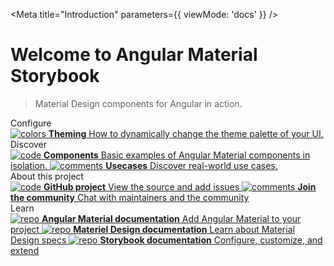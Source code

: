 
<Meta
  title="Introduction"
  parameters={{
    viewMode: 'docs'
  }}
/>

<style>
  {`
    .subheading {
      --mediumdark: '#999999';
      font-weight: 900;
      font-size: 13px;
      color: #999;
      letter-spacing: 6px;
      line-height: 24px;
      text-transform: uppercase;
      margin-bottom: 12px;
      margin-top: 40px;
    }

    .link-list {
      display: grid;
      grid-template-columns: 1fr;
      row-gap: 10px;
    }

    @media (min-width: 620px) {
      .link-list {
        row-gap: 20px;
        column-gap: 20px;
        grid-template-columns: 1fr 1fr;
      }
    }

    @media all and (-ms-high-contrast:none) {
    .link-list {
        display: -ms-grid;
        -ms-grid-columns: 1fr 1fr;
        -ms-grid-rows: 1fr 1fr;
      }
    }

    .link-item {
      display: block;
      padding: 20px 30px 20px 15px;
      border: 1px solid #00000010;
      border-radius: 5px;
      transition: background 150ms ease-out, border 150ms ease-out, transform 150ms ease-out;
      color: #333333;
      display: flex;
      align-items: flex-start;
    }

    .link-item:hover {
      border-color: #1EA7FD50;
      transform: translate3d(0, -3px, 0);
      box-shadow: rgba(0, 0, 0, 0.08) 0 3px 10px 0;
    }

    .link-item:active {
      border-color: #1EA7FD;
      transform: translate3d(0, 0, 0);
    }

    .link-item strong {
      font-weight: 700;
      display: block;
      margin-bottom: 2px;
    }

    .link-item img {
      height: 40px;
      width: 40px;
      margin-right: 15px;
      flex: none;
    }

    .link-item span {
      font-size: 14px;
      line-height: 20px;
    }
  `}
</style>

# Welcome to Angular Material Storybook

> Material Design components for Angular in action.

<div className="subheading">Configure</div>

<div className="link-list">
  <a
    className="link-item"
    href="?path=/docs/theme--theme"
  >
    <img src={Colors} alt="colors" />
    <span>
      <strong>Theming</strong>
      How to dynamically change the theme palette of your UI.
    </span>
  </a>
</div>

<div className="subheading">Discover</div>

<div className="link-list">
  <a className="link-item" href="https://github.com/storybookjs/storybook" target="_blank">
    <img src={Plugin} alt="code" />
    <span>
      <strong>Components</strong>
      Basic examples of Angular Material components in isolation.
    </span>
  </a>
  <a className="link-item" href="https://discord.gg/storybook" target="_blank">
    <img src={StackAlt} alt="comments" />
    <span>
      <strong>Usecases</strong>
      Discover real-world use cases.
    </span>
  </a>
</div>

<div className="subheading">About this project</div>

<div className="link-list">
  <a className="link-item" href="https://github.com/geromegrignon/angular-material-storybook" target="_blank">
    <img src={Code} alt="code" />
    <span>
      <strong>GitHub project</strong>
      View the source and add issues
    </span>
  </a>
  <a className="link-item" href="https://github.com/geromegrignon/angular-material-storybook/discussions/1" target="_blank">
    <img src={Comments} alt="comments" />
    <span>
      <strong>Join the community</strong>
      Chat with maintainers and the community
    </span>
  </a>
</div>

<div className="subheading">Learn</div>
<div className="link-list">
  <a className="link-item" href="https://material.angular.io/" target="_blank">
    <img src={Repo} alt="repo" />
    <span>
      <strong>Angular Material documentation</strong>
      Add Angular Material to your project
    </span>
  </a>

  <a className="link-item" href="https://material.io/" target="_blank">
    <img src={Repo} alt="repo" />
    <span>
      <strong>Materiel Design documentation</strong>
      Learn about Material Design specs
    </span>
  </a>

  <a className="link-item" href="https://storybook.js.org/docs/angular/get-started/introduction" target="_blank">
    <img src={Repo} alt="repo" />
    <span>
      <strong>Storybook documentation</strong>
      Configure, customize, and extend
    </span>
  </a>
</div>
